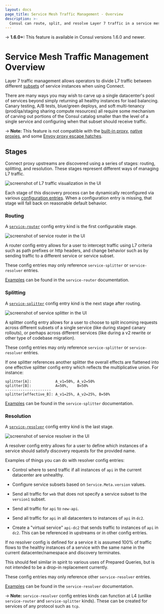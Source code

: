 ```yaml
---
layout: docs
page_title: Service Mesh Traffic Management - Overview
description: >-
  Consul can route, split, and resolve Layer 7 traffic in a service mesh to support workflows like canary testing and blue/green deployments. Learn about the three configuration entry kinds that define L7 traffic management behavior in Consul.
---
```


-> **1.6.0+:** This feature is available in Consul versions 1.6.0 and newer.

# Service Mesh Traffic Management Overview

Layer 7 traffic management allows operators to divide L7 traffic between
different
[subsets](/consul/docs/connect/config-entries/service-resolver#service-subsets) of
service instances when using Connect.

There are many ways you may wish to carve up a single datacenter's pool of
services beyond simply returning all healthy instances for load balancing.
Canary testing, A/B tests, blue/green deploys, and soft multi-tenancy
(prod/qa/staging sharing compute resources) all require some mechanism of
carving out portions of the Consul catalog smaller than the level of a single
service and configuring when that subset should receive traffic.

-> **Note:** This feature is not compatible with the
[built-in proxy](/consul/docs/connect/proxies/built-in),
[native proxies](/consul/docs/connect/native),
and some [Envoy proxy escape hatches](/consul/docs/connect/proxies/envoy#escape-hatch-overrides).

## Stages

Connect proxy upstreams are discovered using a series of stages: routing,
splitting, and resolution. These stages represent different ways of managing L7
traffic.

![screenshot of L7 traffic visualization in the UI](/img/l7-routing/full.png)

Each stage of this discovery process can be dynamically reconfigured via various
[configuration entries](/consul/docs/agent/config-entries). When a configuration
entry is missing, that stage will fall back on reasonable default behavior.

### Routing

A [`service-router`](/consul/docs/connect/config-entries/service-router) config
entry kind is the first configurable stage.

![screenshot of service router in the UI](/img/l7-routing/Router.png)

A router config entry allows for a user to intercept traffic using L7 criteria
such as path prefixes or http headers, and change behavior such as by sending
traffic to a different service or service subset.

These config entries may only reference `service-splitter` or
`service-resolver` entries.

[Examples](/consul/docs/connect/config-entries/service-router#sample-config-entries)
can be found in the `service-router` documentation.

### Splitting

A [`service-splitter`](/consul/docs/connect/config-entries/service-splitter) config
entry kind is the next stage after routing.

![screenshot of service splitter in the UI](/img/l7-routing/Splitter.png)

A splitter config entry allows for a user to choose to split incoming requests
across different subsets of a single service (like during staged canary
rollouts), or perhaps across different services (like during a v2 rewrite or
other type of codebase migration).

These config entries may only reference `service-splitter` or
`service-resolver` entries.

If one splitter references another splitter the overall effects are flattened
into one effective splitter config entry which reflects the multiplicative
union. For instance:

    splitter[A]:           A_v1=50%, A_v2=50%
    splitter[B]:           A=50%,    B=50%
    ---------------------
    splitter[effective_B]: A_v1=25%, A_v2=25%, B=50%

[Examples](/consul/docs/connect/config-entries/service-splitter#sample-config-entries)
can be found in the `service-splitter` documentation.

### Resolution

A [`service-resolver`](/consul/docs/connect/config-entries/service-resolver) config
entry kind is the last stage.

![screenshot of service resolver in the UI](/img/l7-routing/Resolver.png)

A resolver config entry allows for a user to define which instances of a
service should satisfy discovery requests for the provided name.

Examples of things you can do with resolver config entries:

- Control where to send traffic if all instances of `api` in the current
  datacenter are unhealthy.

- Configure service subsets based on `Service.Meta.version` values.

- Send all traffic for `web` that does not specify a service subset to the
  `version1` subset.

- Send all traffic for `api` to `new-api`.

- Send all traffic for `api` in all datacenters to instances of `api` in `dc2`.

- Create a "virtual service" `api-dc2` that sends traffic to instances of `api`
  in `dc2`. This can be referenced in upstreams or in other config entries.

If no resolver config is defined for a service it is assumed 100% of traffic
flows to the healthy instances of a service with the same name in the current
datacenter/namespace and discovery terminates.

This should feel similar in spirit to various uses of Prepared Queries, but is
not intended to be a drop-in replacement currently.

These config entries may only reference other `service-resolver` entries.

[Examples](/consul/docs/connect/config-entries/service-resolver#sample-config-entries)
can be found in the `service-resolver` documentation.

-> **Note:** `service-resolver` config entries kinds can function at L4 (unlike
`service-router` and `service-splitter` kinds). These can be created for
services of any protocol such as `tcp`.